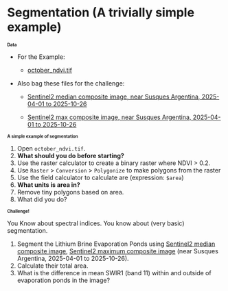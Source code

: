 # Segmentation (A trivially simple example)

## Data {style="font-size:0.7em"}

+ For the Example:
    + [october_ndvi.tif](https://cpslo-my.sharepoint.com/:i:/g/personal/mthuggin_calpoly_edu/EQ2SXXQfw8pFkwC60AW8n10BF630lCzmzbGHEptsLezPnQ?e=XdramV)

+ Also bag these files for the challenge:

    + [Sentinel2 median composite image, near Susques Argentina, 2025-04-01 to 2025-10-26](https://cpslo-my.sharepoint.com/:i:/g/personal/mthuggin_calpoly_edu/EQkAW31cxJhEpdZAmYTmEccBIM9mwHiynmSJ85_kavB7hQ?e=Fapfce)

    + [Sentinel2 max composite image, near Susques Argentina, 2025-04-01 to 2025-10-26](https://cpslo-my.sharepoint.com/:i:/g/personal/mthuggin_calpoly_edu/EUHmBt2TQN9Gix6F_NdlecgBtG4fUFYu99TS0ie4s0dU4w?e=BL3Zcx)




## A simple example of segmentation {style="font-size:0.7em"}

1. Open `october_ndvi.tif`.
2. __What should you do before starting? __
3. Use the raster calculator to create a binary raster where  NDVI > 0.2.
4. Use `Raster` > `Conversion` > `Polygonize` to make polygons from the raster
5. Use the field calculator to calculate are (expression: `$area`)
6. __What units is area in?__
6. Remove tiny polygons based on area.
7. What did you do?

## Challenge! {style="font-size:0.7em"}

You Know about spectral indices.  You know about (very basic) segmentation. 

1. Segment the Lithium Brine Evaporation Ponds using [Sentinel2 median composite image](https://cpslo-my.sharepoint.com/:i:/g/personal/mthuggin_calpoly_edu/EQkAW31cxJhEpdZAmYTmEccBIM9mwHiynmSJ85_kavB7hQ?e=Fapfce), [Sentinel2 maximum composite image](https://cpslo-my.sharepoint.com/:i:/g/personal/mthuggin_calpoly_edu/EUHmBt2TQN9Gix6F_NdlecgBtG4fUFYu99TS0ie4s0dU4w?e=BL3Zcx) (near Susques Argentina, 2025-04-01 to 2025-10-26).
2. Calculate their total area.
3. What is the difference in mean SWIR1 (band 11) within and outside of evaporation ponds in the image?

